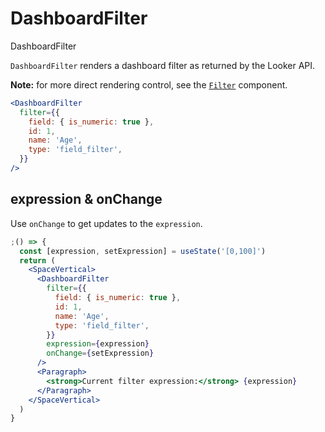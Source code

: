
<Meta
  component={DashboardFilter}
  title="Docs/Components/Filters/DashboardFilter"
/>

# DashboardFilter

<ImportMessage packageName="filter-components">DashboardFilter</ImportMessage>

`DashboardFilter` renders a dashboard filter as returned by the Looker API.

**Note:** for more direct rendering control, see the [`Filter`](filter) component.

```jsx
<DashboardFilter
  filter={{
    field: { is_numeric: true },
    id: 1,
    name: 'Age',
    type: 'field_filter',
  }}
/>
```

## expression & onChange

Use `onChange` to get updates to the `expression`.

```jsx
;() => {
  const [expression, setExpression] = useState('[0,100]')
  return (
    <SpaceVertical>
      <DashboardFilter
        filter={{
          field: { is_numeric: true },
          id: 1,
          name: 'Age',
          type: 'field_filter',
        }}
        expression={expression}
        onChange={setExpression}
      />
      <Paragraph>
        <strong>Current filter expression:</strong> {expression}
      </Paragraph>
    </SpaceVertical>
  )
}
```
